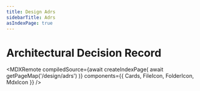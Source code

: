 ```yaml
---
title: Design Adrs
sidebarTitle: Adrs
asIndexPage: true
---
```



# Architectural Decision Record

<MDXRemote
  compiledSource={await createIndexPage(
    await getPageMap('/design/adrs')
  )}
  components={{
    Cards,
    FileIcon,
    FolderIcon,
    MdxIcon
  }}
/>